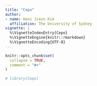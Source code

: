 ```yaml
---
title: "Cepo"
author:
- name: Hani Jieun Kim
  affiliation: The University of Sydney
vignette: |
  %\VignetteIndexEntry{Cepo}
  %\VignetteEngine{knitr::rmarkdown}
  %\VignetteEncoding{UTF-8}
---
```


```r
knitr::opts_chunk$set(
  collapse = TRUE,
  comment = "#>"
)
```

```r
# library(Cepo)
```
